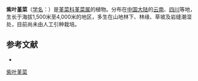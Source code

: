 {{Speciesbox
| name = 紫叶堇菜
| status = 
| status_system = 
| image =
| genus = Viola
| species =  hediniana
| authority = W.
}}

'''紫叶堇菜'''（[[学名|学名]]：{{lang|la|''Viola hediniana''}}）是[[堇菜科|堇菜科]][[堇菜属|堇菜属]]的植物。分布在[[中国大陆|中国大陆]]的[[云南|云南]]、[[四川|四川]]等地，生长于海拔1,500米至4,000米的地区，多生在山地林下、林缘、草坡及岩缝潮湿处，目前尚未由人工引种栽培。

== 参考文献 ==
<div class="references-small">
* {{cite web| url =http://www.bioinfo.cn/db05/KmzwSpecies.php?action=view&id=29292| title =紫叶堇菜| work =《中国高等植物数据库全库》| publisher =中国科学院微生物研究所| author =昆明植物研究所| accessdate =2009-02-26| deadurl =yes| archiveurl =https://web.archive.org/web/20160305070726/http://www.bioinfo.cn/db05/KmzwSpecies.php?action=view&id=29292| archivedate =2016-03-05}}
</div>
{{Taxonbar|from=Q15232746}}

[[Category:堇菜属|紫叶堇菜]]


{{植物小作品}}
